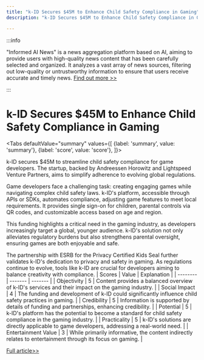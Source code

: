 ```yaml
---
title: "k-ID Secures $45M to Enhance Child Safety Compliance in Gaming"
description: "k-ID Secures $45M to Enhance Child Safety Compliance in Gaming"

---
```



:::info

"Informed AI News" is a news aggregation platform based on AI, aiming to provide users with high-quality news content that has been carefully selected and organized. It analyzes a vast array of news sources, filtering out low-quality or untrustworthy information to ensure that users receive accurate and timely news.  [Find out more >>](/)

:::

# k-ID Secures $45M to Enhance Child Safety Compliance in Gaming


<Tabs
	defaultValue="summary"
	values={[
	{label: 'summary', value: 'summary'},
	{label: 'score', value: 'score'},
]}>
<TabItem value="summary">


k-ID secures $45M to streamline child safety compliance for game developers. The startup, backed by Andreessen Horowitz and Lightspeed Venture Partners, aims to simplify adherence to evolving global regulations.

Game developers face a challenging task: creating engaging games while navigating complex child safety laws. k-ID's platform, accessible through APIs or SDKs, automates compliance, adjusting game features to meet local requirements. It provides single sign-on for children, parental controls via QR codes, and customizable access based on age and region.

This funding highlights a critical need in the gaming industry, as developers increasingly target a global, younger audience. k-ID's solution not only alleviates regulatory burdens but also strengthens parental oversight, ensuring games are both enjoyable and safe.

The partnership with ESRB for the Privacy Certified Kids Seal further validates k-ID's dedication to privacy and safety in gaming. As regulations continue to evolve, tools like k-ID are crucial for developers aiming to balance creativity with compliance.
</TabItem>
<TabItem value="score">
	| Scores     | Value   | Explanation |
	| -------- | ------- | ------- |
	| Objectivity  | 5    | Content provides a balanced overview of k-ID's services and their impact on the gaming industry.    |
	| Social Impact | 4     | The funding and development of k-ID could significantly influence child safety practices in gaming.    |
	| Credibility    | 5    | Information is supported by details of funding and partnerships, enhancing credibility.    |
	| Potential    | 5    | k-ID's platform has the potential to become a standard for child safety compliance in the gaming industry.    |
	| Practicality    | 5    | k-ID's solutions are directly applicable to game developers, addressing a real-world need.    |
	| Entertainment Value    | 3    | While primarily informative, the content indirectly relates to entertainment through its focus on gaming.    |
</TabItem>
</Tabs>

[Full article>>](https://techcrunch.com/2024/06/25/a16z-k-id-game-developers-child-safety-regulations/)
